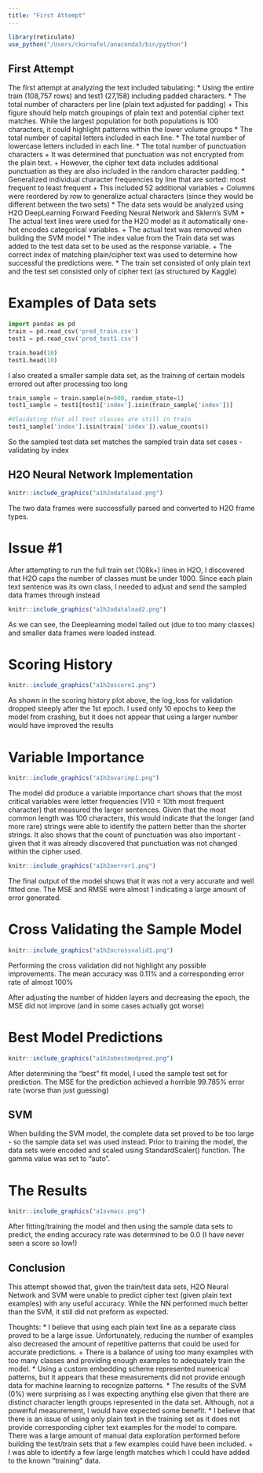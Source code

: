 ```yaml
---
title: "First Attempt"
---
```

```r
library(reticulate)
use_python("/Users/ckornafel/anaconda3/bin/python")
```

## First Attempt
The first attempt at analyzing the text included tabulating:
* Using the entire train (108,757 rows) and test1 (27,158) including padded characters. 
* The total number of characters per line (plain text adjusted for padding)
    + This figure should help match groupings of plain text and potential cipher text matches. While the largest population for both populations is 100 characters, it could highlight patterns within the lower volume groups
* The total number of capital letters included in each line. 
* The total number of lowercase letters included in each line. 
* The total number of punctuation characters
    + It was determined that punctuation was not encrypted from the plain text.
    + However, the cipher text data includes additional punctuation as they are also included in the random character padding. 
* Generalized individual character frequencies by line that are sorted: most frequent to least frequent 
    + This included 52 additional variables 
    + Columns were reordered by row to generalize actual characters (since they would be different between the two sets)
* The data sets would be analyzed using H2O DeepLearning Forward Feeding Neural Network and Sklern's SVM
    + The actual text lines were used for the H2O model as it automatically one-hot encodes categorical variables. 
    + The actual text was removed when building the SVM model
* The index value from the Train data set was added to the test data set to be used as the response variable. 
    + The correct index of matching plain/cipher text was used to determine how successful the predictions were. 
* The train set consisted of only plain text and the test set consisted only of cipher text (as structured by Kaggle)

# Examples of Data sets
```python
import pandas as pd
train = pd.read_csv('pred_train.csv')
test1 = pd.read_csv('pred_test1.csv')

train.head(10)
test1.head(10)
```

I also created a smaller sample data set, as the training of certain models errored out after processing too long
```python
train_sample = train.sample(n=900, random_state=1)
test1_sample = test1[test1['index'].isin(train_sample['index'])]

#Vlaidating that all test classes are still in train
test1_sample['index'].isin(train['index']).value_counts()
```
So the sampled test data set matches the sampled train data set cases - validating by index


## H2O Neural Network Implementation
```r
knitr::include_graphics("a1h2odataload.png")
```

The two data frames were successfully parsed and converted to H2O frame types. 

# Issue #1
After attempting to run the full train set (108k+) lines in H2O, I discovered that H2O caps the number of classes must be under 1000. Since each plain text sentence was its own class, I needed to adjust and send the sampled data frames through instead

```r
knitr::include_graphics("a1h2odataload2.png")
```

As we can see, the Deeplearning model failed out (due to too many classes) and smaller data frames were loaded instead. 

# Scoring History
```r
knitr::include_graphics("a1h2oscore1.png")
```

As shown in the scoring history plot above, the log_loss for validation dropped steeply after the 1st epoch. I used only 10 epochs to keep the model from crashing, but it does not appear that using a larger number would have improved the results

# Variable Importance
```r
knitr::include_graphics("a1h2ovarimp1.png")
```

The model did produce a variable importance chart shows that the most critical variables were letter frequencies (V10 = 10th most frequent character) that measured the larger sentences. Given that the most common length was 100 characters, this would indicate that the longer (and more rare) strings were able to identify the pattern better than the shorter strings. It also shows that the count of punctuation was also important - given that it was already discovered that punctuation was not changed within the cipher used. 

```r
knitr::include_graphics("a1h2oerror1.png")
```

The final output of the model shows that it was not a very accurate and well fitted one. The MSE and RMSE were almost 1 indicating a large amount of error generated. 

# Cross Validating the Sample Model
```r
knitr::include_graphics("a1h2ocrossvalid1.png")
```                                                                                                                                                                                                                                                                                         

Performing the cross validation did not highlight any possible improvements. The mean accuracy was 0.11% and a corresponding error rate of almost 100%

After adjusting the number of hidden layers and decreasing the epoch, the MSE did not improve (and in some cases actually got worse)

# Best Model Predictions
```r
knitr::include_graphics("a1h2obestmodpred.png")
```

After determining the "best" fit model, I used the sample test set for prediction. The MSE for the prediction achieved a horrible 99.785% error rate (worse than just guessing)


## SVM
When building the SVM model, the complete data set proved to be too large - so the sample data set was used instead. 
Prior to training the model, the data sets were encoded and scaled using StandardScaler() function. 
The gamma value was set to "auto". 

# The Results

```r
knitr::include_graphics("a1svmacc.png")
```

After fitting/training the model and then using the sample data sets to predict, the ending accuracy rate was determined to be 0.0 (I have never seen a score so low!)

## Conclusion

This attempt showed that, given the train/test data sets, H2O Neural Network and SVM were unable to predict cipher text (given plain text examples) with any useful accuracy. While the NN performed much better than the SVM, it still did not preform as expected. 

Thoughts: 
* I believe that using each plain text line as a separate class proved to be a large issue. Unfortunately, reducing the number of examples also decreased the amount of repetitive patterns that could be used for accurate predictions. 
    + There is a balance of using too many examples with too many classes and providing enough examples to adequately train the model. 
* Using a custom embedding scheme represented numerical patterns, but it appears that these measurements did not provide enough data for machine learning to recognize patterns. 
* The results of the SVM (0%) were surprising as I was expecting anything else given that there are distinct character length groups represented in the data set. Although, not a powerful measurement, I would have expected some benefit. 
* I believe that there is an issue of using only plain text in the training set as it does not provide corresponding cipher text examples for the model to compare. There was a large amount of manual data exploration performed before building the test/train sets that a few examples could have been included. 
    + I was able to identify a few large length matches which I could have added to the known "training" data. 
